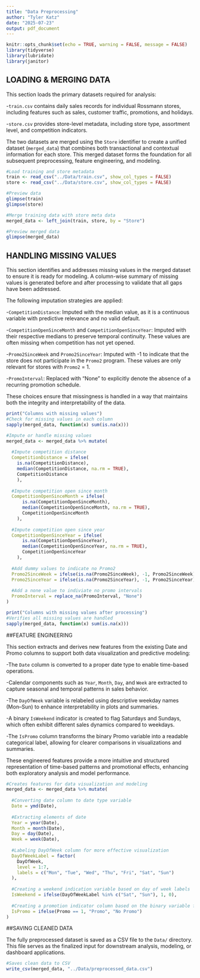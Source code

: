 ```yaml
---
title: "Data Preprocessing"
author: "Tyler Katz"
date: "2025-07-23"
output: pdf_document
---
```


```r
knitr::opts_chunk$set(echo = TRUE, warning = FALSE, message = FALSE)
library(tidyverse)
library(lubridate)
library(janitor)
```

## LOADING & MERGING DATA

This section loads the primary datasets required for analysis:

  -`train.csv` contains daily sales records for individual Rossmann stores, including features such as sales, customer traffic, promotions, and holidays.

  -`store.csv` provides store-level metadata, including store type, assortment level, and competition indicators.

The two datasets are merged using the `Store` identifier to create a unified dataset (`merged_data`) that combines both transactional and contextual information for each store. This merged dataset forms the foundation for all subsequent preprocessing, feature engineering, and modeling.
```r

#Load training and store metadata
train <- read_csv("../Data/train.csv", show_col_types = FALSE)
store <- read_csv("../Data/store.csv", show_col_types = FALSE)

#Preview data
glimpse(train)
glimpse(store)

#Merge training data with store meta data
merged_data <- left_join(train, store, by = "Store")

#Preview merged data
glimpse(merged_data)

```

## HANDLING MISSING VALUES

This section identifies and addresses missing values in the merged dataset to ensure it is ready for modeling. A column-wise summary of missing values is generated before and after processing to validate that all gaps have been addressed.

The following imputation strategies are applied:

  -`CompetitionDistance`: Imputed with the median value, as it is a continuous variable with predictive relevance and no valid default.

  -`CompetitionOpenSinceMonth` and `CompetitionOpenSinceYear`: Imputed with their respective medians to preserve temporal continuity. These values are often missing when competition has not yet opened.

  -`Promo2SinceWeek` and `Promo2SinceYear`: Imputed with -1 to indicate that the store does not participate in the `Promo2` program. These values are only relevant for stores with `Promo2` = 1.

  -`PromoInterval`: Replaced with "None" to explicitly denote the absence of a recurring promotion schedule.

These choices ensure that missingness is handled in a way that maintains both the integrity and interpretability of the data.

```r

print("Columns with missing values")
#Check for missing values in each column
sapply(merged_data, function(x) sum(is.na(x)))

#Impute or handle missing values
merged_data <- merged_data %>% mutate(
  
  #Impute competition distance
  CompetitionDistance = ifelse(
    is.na(CompetitionDistance),
    median(CompetitionDistance, na.rm = TRUE),
    CompetitionDistance
    ),
  
  #Impute competition open since month
  CompetitionOpenSinceMonth = ifelse(
      is.na(CompetitionOpenSinceMonth),
      median(CompetitionOpenSinceMonth, na.rm = TRUE),
      CompetitionOpenSinceMonth
    ),
  
  #Impute competition open since year 
  CompetitionOpenSinceYear = ifelse(
      is.na(CompetitionOpenSinceYear),
      median(CompetitionOpenSinceYear, na.rm = TRUE),
      CompetitionOpenSinceYear
    ),
  
  #Add dummy values to indicate no Promo2
  Promo2SinceWeek = ifelse(is.na(Promo2SinceWeek), -1, Promo2SinceWeek),
  Promo2SinceYear = ifelse(is.na(Promo2SinceYear), -1, Promo2SinceYear),
  
  #Add a none value to indiviate no promo intervals
  PromoInterval = replace_na(PromoInterval, "None")
)

print("Columns with missing values after processing")
#Verifies all missing values are handled
sapply(merged_data, function(x) sum(is.na(x)))
```

##FEATURE ENGINEERING

This section extracts and derives new features from the existing Date and Promo columns to support both data visualization and predictive modeling:

  -The `Date` column is converted to a proper date type to enable time-based operations.

  -Calendar components such as `Year`, `Month`, `Day`, and `Week` are extracted to capture seasonal and temporal patterns in sales behavior.

  -The `DayOfWeek` variable is relabeled using descriptive weekday names (Mon–Sun) to enhance interpretability in plots and summaries.

  -A binary `IsWeekend` indicator is created to flag Saturdays and Sundays, which often exhibit different sales dynamics compared to weekdays.

  -The `IsPromo` column transforms the binary Promo variable into a readable categorical label, allowing for clearer comparisons in visualizations and summaries.

These engineered features provide a more intuitive and structured representation of time-based patterns and promotional effects, enhancing both exploratory analysis and model performance.
```r

#Creates features for data visualization and modeling
merged_data <- merged_data %>% mutate(
  
  #Converting date column to date type variable
  Date = ymd(Date),
  
  #Extracting elements of date
  Year = year(Date),
  Month = month(Date),
  Day = day(Date),
  Week = week(Date),
  
  #Labeling DayOfWeek column for more effective visualization
  DayOfWeekLabel = factor(
    DayOfWeek,
    level = 1:7,
    labels = c("Mon", "Tue", "Wed", "Thu", "Fri", "Sat", "Sun")
  ),
  
  #Creating a weekend indication variable based on day of week labels
  IsWeekend = ifelse(DayOfWeekLabel %in% c("Sat", "Sun"), 1, 0),
  
  #Creating a promotion indicator column based on the binary variable for more effective visualizations
  IsPromo = ifelse(Promo == 1, "Promo", "No Promo")
)
```

##SAVING CLEANED DATA

The fully preprocessed dataset is saved as a CSV file to the `Data/` directory. This file serves as the finalized input for downstream analysis, modeling, or dashboard applications.
```r

#Saves clean data to CSV
write_csv(merged_data, "../Data/preprocessed_data.csv")
```
